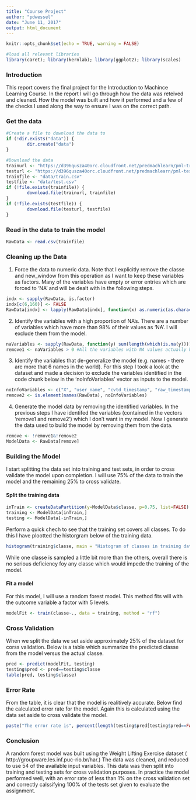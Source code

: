 ```yaml
---
title: "Course Project"
author: "pdwessel"
date: "June 11, 2017"
output: html_document
---
```


```r
knitr::opts_chunk$set(echo = TRUE, warning = FALSE)
```

```r
#load all relevant libraries
library(caret); library(kernlab); library(ggplot2); library(scales)
```
### Introduction

This report covers the final project for the Introduction to Machince Learning Course. In the report I will go through how the data was reteived and cleaned. How the model was built and how it performed and a few of the checks I used along the way to ensure I was on the correct path.


### Get the data
```r
#Create a file to download the data to
if (!dir.exists("data")) {
        dir.create("data")
}

#Download the data
trainurl <- "https://d396qusza40orc.cloudfront.net/predmachlearn/pml-training.csv"
testurl <- "https://d396qusza40orc.cloudfront.net/predmachlearn/pml-testing.csv"
trainfile <- "data/train.csv"
testfile <- "data/test.csv"
if (!file.exists(trainfile)) { 
        download.file(trainurl, trainfile)
}
if (!file.exists(testfile)) {
        download.file(testurl, testfile)
}
```

### Read in the data to train the model

```r
RawData <- read.csv(trainfile)
```

### Cleaning up the Data

1. Force the data to numeric data. Note that I explicitly remove the classe and new_window from this operation as I want to keep these variables as factors. Many of the variables have empty or error entries which are forced to 'NA' and will be dealt with in the following steps.

```r
indx <- sapply(RawData, is.factor)
indx[c(6,160)] <- FALSE
RawData[indx] <- lapply(RawData[indx], function(x) as.numeric(as.character(x)))

```


2. Identify the variables with a high proportion of NA's. There are a number of variables which have more than 98% of their values as 'NA'. I will exclude them from the model. 

```r
naVariables <- sapply(RawData, function(y) sum(length(which(is.na(y)))))
remove1 <- naVariables > 0 #All the variables with NA values actually have 19216 missing values or 98% of their inputs. 

```

3. Identify the variables that de-generalize the model (e.g. names  - there are more that 6 names in the world). For this step I took a look at the dataset and made a decision to exclude the variables identified in the code chunk below in the 'noInfoVariables' vector as inputs to the model. 

```r
noInfoVariables <- c("X", "user_name", "cvtd_timestamp", "raw_timestamp_part_1", "raw_timestamp_part_2")
remove2 <- is.element(names(RawData), noInfoVariables)
```

4. Generate the model data by removing the identified variables. In the previous steps I have identifed the variables (contained in the vectors 'remove1 and remove2') which I don't want in my model. Now I generate the data used to build the model by removing them from the data. 

```r
remove <- !remove1&!remove2
ModelData <- RawData[remove]
```



### Building the Model

I start splitting the data set into training and test sets, in order to cross validate the model upon completion. I will use 75% of the data to train the model and the remaining 25% to cross validate. 

#### Split the training data
```r
inTrain <- createDataPartition(y=ModelData$classe, p=0.75, list=FALSE)
training <- ModelData[inTrain,]
testing <- ModelData[-inTrain,]
```
Perform a quick chech to see that the training set covers all classes. To do this I have plootted the historgram below of the training data. 

```r
histogram(training$classe, main = "Histogram of classes in training data")
```
While one classe is sampled a little bit more than the others, overall there is no serious deficiency foy any classe which would impede the training of the model.


#### Fit a model

For this model, I will use a random forest model. This method fits will with the outcome variable a factor with 5 levels.

```r
modelFit <- train(classe~., data = training, method = "rf")
```

### Cross Validation

When we split the data we set aside approximately 25% of the dataset for corss validation. Below is a table which summarize the predicted classe from the model versus the actual classe. 

```r
pred <- predict(modelFit, testing)
testing$pred <- pred==testing$classe  
table(pred, testing$classe)
```

### Error Rate

From the table, it is clear that the model is realitively accurate. Below find the calculated error rate for the model. Again this is calculated using the data set aside to cross validate the model.

```r
paste("The error rate is", percent(length(testing$pred[testing$pred==FALSE])/length(testing$pred)))
```

### Conclusion

A random forest model was built using the Weight Lifting Exercise dataset ( http://groupware.les.inf.puc-rio.br/har.) The data was cleaned, and reduced to use 54 of the available input variables. This data was then split into training and testing sets for cross validation purposes. In practice the model performed well, with an error rate of less than 1% on the cross validation set and correctly calssifying 100% of the tests set given to evaluate the assignment.






